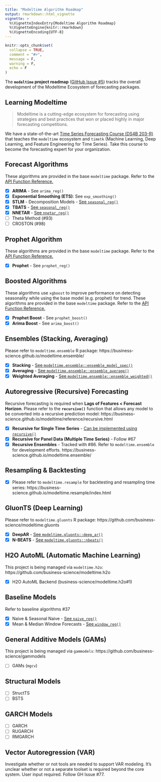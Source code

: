 ```yaml
---
title: "Modeltime Algorithm Roadmap"
output: rmarkdown::html_vignette
vignette: >
  %\VignetteIndexEntry{Modeltime Algorithm Roadmap}
  %\VignetteEngine{knitr::rmarkdown}
  %\VignetteEncoding{UTF-8}
---
```


```r
knitr::opts_chunk$set(
  collapse = TRUE,
  comment = "#>",
  message = F,
  warning = F,
  echo = F
)
```

The __`modeltime` project roadmap__ ([GitHub Issue #5](https://github.com/business-science/modeltime/issues/5)) tracks the overall development of the Modeltime Ecosystem of forecasting packages.  

## Learning Modeltime

> Modeltime is a cutting-edge ecosystem for forecasting using strategies and best practices that won or placed highly in major forecasting competitions. 

We have a state-of-the-art [Time Series Forecasting Course (DS4B 203-R)](https://university.business-science.io/p/ds4b-203-r-high-performance-time-series-forecasting/) that teaches the `modeltime` ecosystem and `timetk` (Machine Learning, Deep Learning, and Feature Engineering for Time Series). Take this course to become the forecasting expert for your organization. 

## Forecast Algorithms

These algorithms are provided in the base `modeltime` package. Refer to the [API Function Reference.](https://business-science.github.io/modeltime/reference/index.html#section-algorithms)  

- [x] __ARIMA__ - See `arima_reg()`
- [x] __Exponential Smoothing (ETS)__: See `exp_smoothing()`
- [x] __STLM__ - Decomposition Models - [See `seasonal_reg()`](https://business-science.github.io/modeltime/reference/seasonal_reg.html)
- [x] __TBATS__ - [See `seasonal_reg()`](https://business-science.github.io/modeltime/reference/seasonal_reg.html)
- [x] __NNETAR__ - [See `nnetar_reg()`](https://business-science.github.io/modeltime/reference/nnetar_reg.html)
- [ ] Theta Method (#93)
- [ ] CROSTON (#98)

## Prophet Algorithm

These algorithms are provided in the base `modeltime` package. Refer to the [API Function Reference.](https://business-science.github.io/modeltime/reference/index.html#section-algorithms)

- [x] __Prophet__ - See `prophet_reg()`

## Boosted Algorithms

These algorithms use `xgboost` to improve performance on detecting seasonality while using the base model (e.g. prophet) for trend. These algorithms are provided in the base `modeltime` package. Refer to the [API Function Reference.](https://business-science.github.io/modeltime/reference/index.html#section-algorithms)

- [x] __Prophet Boost__ - See `prophet_boost()`
- [x] __Arima Boost__ - See `arima_boost()`

## Ensembles (Stacking, Averaging)

Please refer to `modeltime.ensemble` R package: https://business-science.github.io/modeltime.ensemble/

- [x] __Stacking__ - [See `modeltime.ensemble::ensemble_model_spec()`](https://business-science.github.io/modeltime.ensemble/reference/ensemble_model_spec.html)
- [x] __Averaging__ - [See `modeltime.ensemble::ensemble_average()`](https://business-science.github.io/modeltime.ensemble/reference/ensemble_average.html)
- [x] __Weighted Averaging__ - [See `modeltime.ensemble::ensemble_weighted()`](https://business-science.github.io/modeltime.ensemble/reference/ensemble_weighted.html)

## Autoregressive (Recursive) Forecasting 

Recursive forecasting is required when __Lags of Features < Forecast Horizon__. Please refer to the __`recursive()`__ function that allows any model to be converted into a recursive prediction model: https://business-science.github.io/modeltime/reference/recursive.html

- [x] __Recursive for Single Time Series__ - [Can be implemented using `recursive()`](https://business-science.github.io/modeltime/reference/recursive.html)
- [x] __Recursive for Panel Data (Multiple Time Series)__ - Follow #67 
- [x] __Recursive Ensembles__ - Tracked with #86. Refer to `modeltime.ensemble` for development efforts.  https://business-science.github.io/modeltime.ensemble/

## Resampling & Backtesting

- [x] Please refer to `modeltime.resample` for backtesting and resampling time series: https://business-science.github.io/modeltime.resample/index.html

## GluonTS (Deep Learning)

Please refer to `modeltime.gluonts` R package: https://github.com/business-science/modeltime.gluonts

- [x] __DeepAR__ - [See `modeltime.gluonts::deep_ar()`](https://business-science.github.io/modeltime.gluonts/reference/deep_ar.html)
- [x] __N-BEATS__ - [See `modeltime.gluonts::nbeats()`](https://business-science.github.io/modeltime.gluonts/reference/nbeats.html)

## H2O AutoML (Automatic Machine Learning)

This project is being managed via `modeltime.h2o`: https://github.com/business-science/modeltime.h2o

- [x] H2O AutoML Backend (business-science/modeltime.h2o#1)

## Baseline Models

Refer to baseline algorithms #37 

- [x] Naive & Seasonal Naive - [See `naive_reg()`](https://business-science.github.io/modeltime/reference/naive_reg.html)
- [x] Mean & Median Window Forecasts - [See `window_reg()`](https://business-science.github.io/modeltime/reference/window_reg.html)

## General Additive Models (GAMs)

This project is being managed via `gammodels`: https://github.com/business-science/gammodels

- [ ] GAMs (`mgcv`)

## Structural Models

- [ ] StructTS
- [ ] BSTS

## GARCH Models

- [ ] GARCH
- [ ] RUGARCH
- [ ] RMGARCH

## Vector Autoregression (VAR)

Investigate whether or not tools are needed to support VAR modeling. It's unclear whether or not a separate toolset is required beyond the core system. User input required. Follow GH Issue #77.
